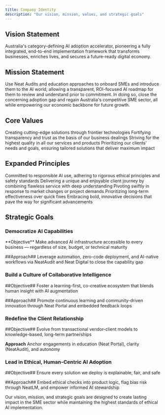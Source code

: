 ```yaml
---
title: Company Identity
description: "Our vision, mission, values, and strategic goals"
---
```


## Vision Statement

<Card title="Vision" icon="eye">
Australia's category-defining AI adoption accelerator, pioneering a fully integrated, end-to-end implementation framework that transforms businesses, enriches lives, and secures a future-ready digital economy.
</Card>

## Mission Statement

<Card title="Mission" icon="flag">
Use Neat Audits and education approaches to onboard SMEs and introduce them to the AI world, allowing a transparent, ROI-focused AI roadmap for them to review and understand prior to commitment. In doing so, close the concerning adoption gap and regain Australia's competitive SME sector, all while empowering our economic backbone for future growth.
</Card>

## Core Values

<CardGroup cols={2}>
  <Card title="Innovation" icon="lightbulb">
    Creating cutting-edge solutions through frontier technologies
  </Card>
  <Card title="Integrity" icon="shield-check">
    Fortifying transparency and trust as the basis of our business dealings
  </Card>
  <Card title="Excellence" icon="star">
    Striving for the highest quality in all our services and products
  </Card>
  <Card title="Customer-Centricity" icon="users">
    Prioritizing our clients' needs and goals, ensuring tailored solutions that deliver maximum impact
  </Card>
</CardGroup>

## Expanded Principles

<CardGroup cols={2}>
  <Card title="Ethical AI Implementation" icon="scale-balanced">
    Committed to responsible AI use, adhering to rigorous ethical principles and safety standards
  </Card>
  <Card title="Exceptional Client Experience" icon="heart">
    Delivering a unique and enjoyable client journey by combining flawless service with deep understanding
  </Card>
  <Card title="Agility and Adaptability" icon="arrows-spin">
    Pivoting swiftly in response to market changes or project demands
  </Card>
  <Card title="Proactive Approach" icon="forward">
    Prioritizing long-term effectiveness over quick fixes
  </Card>
  <Card title="Bravery in Decision-Making" icon="bolt">
    Embracing bold, innovative decisions that pave the way for significant advancements
  </Card>
</CardGroup>

## Strategic Goals

### Democratize AI Capabilities
<Steps>
  **Objective**
  Make advanced AI infrastructure accessible to every business — regardless of size, budget, or technical maturity

  ##Approach##
  Leverage automation, zero-code deployment, and AI-native workflows via NeatAudit and Neat Digital to close the capability gap
</Steps>

### Build a Culture of Collaborative Intelligence
<Steps>
  ##Objective##
  Foster a learning-first, co-creative ecosystem that blends human insight with AI augmentation

  ##Approach##
  Promote continuous learning and community-driven innovation through Neat Portal and embedded feedback loops
</Steps>

### Redefine the Client Relationship
<Steps>
  ##Objective##
  Evolve from transactional vendor-client models to knowledge-based, long-term partnerships

  **Approach**
  Anchor engagements in education (Neat Portal), clarity (NeatAudit), and autonomy
</Steps>

### Lead in Ethical, Human-Centric AI Adoption
<Steps>
  ##Objective##
  Ensure every solution we deploy is explainable, fair, and safe

  ##Approach##
  Embed ethical checks into product logic, flag bias risk through NeatLM, and empower informed AI stewardship
</Steps>

<Note>
  Our vision, mission, and strategic goals are designed to create lasting impact in the SME sector while maintaining the highest standards of ethical AI implementation.
</Note>
